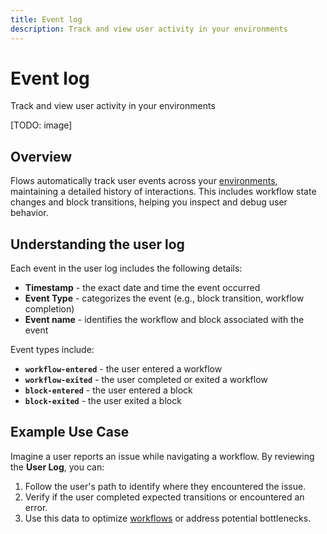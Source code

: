 ```yaml
---
title: Event log
description: Track and view user activity in your environments
---
```


# Event log

Track and view user activity in your environments

[TODO: image]

## Overview

Flows automatically track user events across your [environments](/organization-setup/environments), maintaining a detailed history of interactions. This includes workflow state changes and block transitions, helping you inspect and debug user behavior.

## Understanding the user log

Each event in the user log includes the following details:

- **Timestamp** - the exact date and time the event occurred
- **Event Type** - categorizes the event (e.g., block transition, workflow completion)
- **Event name** - identifies the workflow and block associated with the event

Event types include:

- **`workflow-entered`** - the user entered a workflow
- **`workflow-exited`** - the user completed or exited a workflow
- **`block-entered`** - the user entered a block
- **`block-exited`** - the user exited a block

## Example Use Case

Imagine a user reports an issue while navigating a workflow. By reviewing the **User Log**, you can:

1. Follow the user's path to identify where they encountered the issue.
2. Verify if the user completed expected transitions or encountered an error.
3. Use this data to optimize [workflows](/workflows) or address potential bottlenecks.